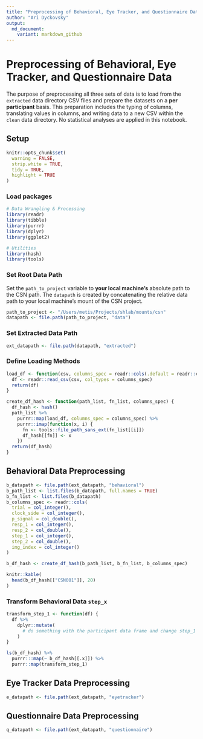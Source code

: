 ```yaml
---
title: "Preprocessing of Behavioral, Eye Tracker, and Questionnaire Data"
author: "Ari Dyckovsky"
output:
  md_document:
    variant: markdown_github
---
```


# Preprocessing of Behavioral, Eye Tracker, and Questionnaire Data

The purpose of preprocessing all three sets of data is to load from the `extracted` data directory CSV files and prepare the datasets on a **per participant** basis. This preparation includes the typing of columns, translating values in columns, and writing data to a new CSV within the `clean` data directory. No statistical analyses are applied in this notebook.

## Setup

```r
knitr::opts_chunk$set(
  warning = FALSE,
  strip.white = TRUE,
  tidy = TRUE,
  highlight = TRUE
)
```

### Load packages

```r
# Data Wrangling & Processing
library(readr)
library(tibble)
library(purrr)
library(dplyr)
library(ggplot2)

# Utilities
library(hash)
library(tools)
```

### Set Root Data Path

Set the `path_to_project` variable to **your local machine's** absolute path to the CSN path. The `datapath` is created by concatenating the relative data path to your local machine's mount of the CSN project.

```r
path_to_project <- "/Users/metis/Projects/shlab/mounts/csn"
datapath <- file.path(path_to_project, "data")
```

### Set Extracted Data Path

```r
ext_datapath <- file.path(datapath, "extracted")
```

### Define Loading Methods

```r
load_df <- function(csv, columns_spec = readr::cols(.default = readr::col_guess)) {
  df <- readr::read_csv(csv, col_types = columns_spec)
  return(df)
}

create_df_hash <- function(path_list, fn_list, columns_spec) {
  df_hash <- hash()
  path_list %>%
    purrr::map(load_df, columns_spec = columns_spec) %>%
    purrr::imap(function(x, i) {
      fn <- tools::file_path_sans_ext(fn_list[[i]])
      df_hash[[fn]] <- x
    })
  return(df_hash)
}
```

## Behavioral Data Preprocessing

```r
b_datapath <- file.path(ext_datapath, "behavioral")
b_path_list <- list.files(b_datapath, full.names = TRUE)
b_fn_list <- list.files(b_datapath)
b_columns_spec <- readr::cols(
  trial = col_integer(),
  clock_side = col_integer(),
  p_signal = col_double(),
  resp_1 = col_integer(),
  resp_2 = col_double(),
  step_1 = col_integer(),
  step_2 = col_double(),
  img_index = col_integer()
)

b_df_hash <- create_df_hash(b_path_list, b_fn_list, b_columns_spec)
```

```r
knitr::kable(
  head(b_df_hash[["CSN001"]], 20)
)
```

### Transform Behavioral Data `step_x`

```r
transform_step_1 <- function(df) {
  df %>%
    dplyr::mutate(
      # do something with the participant data frame and change step_1 field
    )
}

ls(b_df_hash) %>%
  purrr:::map(~ b_df_hash[[.x]]) %>%
  purrr::map(transform_step_1)
```

## Eye Tracker Data Preprocessing

```r
e_datapath <- file.path(ext_datapath, "eyetracker")

```

## Questionnaire Data Preprocessing

```r
q_datapath <- file.path(ext_datapath, "questionnaire")

```